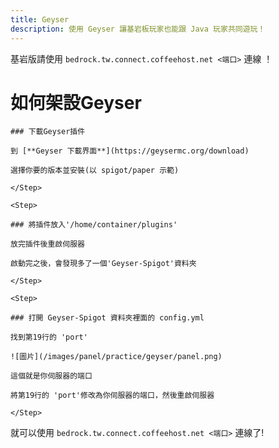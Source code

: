 ```yaml
---
title: Geyser
description: 使用 Geyser 讓基岩板玩家也能跟 Java 玩家共同遊玩！
---
```



<Callout title="連線方式">基岩版請使用 `bedrock.tw.connect.coffeehost.net <端口>` 連線 ！</Callout>

# 如何架設Geyser

<Steps>
	<Step>
  
	### 下載Geyser插件

    到 [**Geyser 下載界面**](https://geysermc.org/download)

    選擇你要的版本並安裝(以 spigot/paper 示範)

    </Step>

    <Step>

    ### 將插件放入'/home/container/plugins'

    放完插件後重啟伺服器

    啟動完之後，會發現多了一個'Geyser-Spigot'資料夾

    </Step>

    <Step>

    ### 打開 Geyser-Spigot 資料夾裡面的 config.yml

    找到第19行的 'port'

    ![圖片](/images/panel/practice/geyser/panel.png)

    這個就是你伺服器的端口

    將第19行的 'port'修改為你伺服器的端口，然後重啟伺服器

    </Step>

</Steps>

就可以使用 `bedrock.tw.connect.coffeehost.net <端口>` 連線了!
